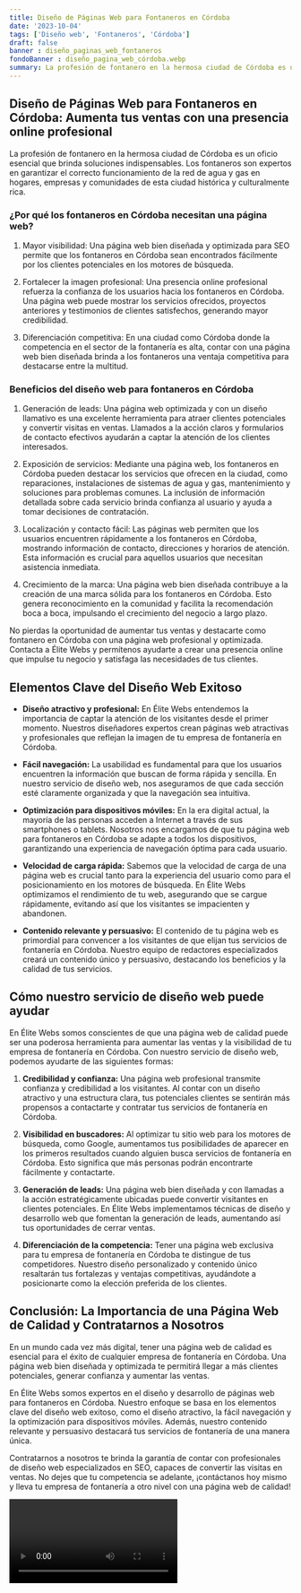 ```yaml
---
title: Diseño de Páginas Web para Fontaneros en Córdoba
date: '2023-10-04'
tags: ['Diseño web', 'Fontaneros', 'Córdoba']
draft: false
banner : diseño_paginas_web_fontaneros
fondoBanner : diseño_pagina_web_córdoba.webp
summary: La profesión de fontanero en la hermosa ciudad de Córdoba es un oficio esencial que brinda soluciones indispensables. Los fontaneros son expertos en garantizar el correcto funcionamiento de la red de agua y gas en hogares, empresas y comunidades de esta ciudad histórica y culturalmente rica.
---
```


## Diseño de Páginas Web para Fontaneros en Córdoba: Aumenta tus ventas con una presencia online profesional

La profesión de fontanero en la hermosa ciudad de Córdoba es un oficio esencial que brinda soluciones indispensables. Los fontaneros son expertos en garantizar el correcto funcionamiento de la red de agua y gas en hogares, empresas y comunidades de esta ciudad histórica y culturalmente rica.

### ¿Por qué los fontaneros en Córdoba necesitan una página web?

1. Mayor visibilidad: Una página web bien diseñada y optimizada para SEO permite que los fontaneros en Córdoba sean encontrados fácilmente por los clientes potenciales en los motores de búsqueda.

2. Fortalecer la imagen profesional: Una presencia online profesional refuerza la confianza de los usuarios hacia los fontaneros en Córdoba. Una página web puede mostrar los servicios ofrecidos, proyectos anteriores y testimonios de clientes satisfechos, generando mayor credibilidad.

3. Diferenciación competitiva: En una ciudad como Córdoba donde la competencia en el sector de la fontanería es alta, contar con una página web bien diseñada brinda a los fontaneros una ventaja competitiva para destacarse entre la multitud.

### Beneficios del diseño web para fontaneros en Córdoba

1. Generación de leads: Una página web optimizada y con un diseño llamativo es una excelente herramienta para atraer clientes potenciales y convertir visitas en ventas. Llamados a la acción claros y formularios de contacto efectivos ayudarán a captar la atención de los clientes interesados.

2. Exposición de servicios: Mediante una página web, los fontaneros en Córdoba pueden destacar los servicios que ofrecen en la ciudad, como reparaciones, instalaciones de sistemas de agua y gas, mantenimiento y soluciones para problemas comunes. La inclusión de información detallada sobre cada servicio brinda confianza al usuario y ayuda a tomar decisiones de contratación.

3. Localización y contacto fácil: Las páginas web permiten que los usuarios encuentren rápidamente a los fontaneros en Córdoba, mostrando información de contacto, direcciones y horarios de atención. Esta información es crucial para aquellos usuarios que necesitan asistencia inmediata.

4. Crecimiento de la marca: Una página web bien diseñada contribuye a la creación de una marca sólida para los fontaneros en Córdoba. Esto genera reconocimiento en la comunidad y facilita la recomendación boca a boca, impulsando el crecimiento del negocio a largo plazo.

No pierdas la oportunidad de aumentar tus ventas y destacarte como fontanero en Córdoba con una página web profesional y optimizada. Contacta a Élite Webs y permítenos ayudarte a crear una presencia online que impulse tu negocio y satisfaga las necesidades de tus clientes.

<GifSeo />

<Cta />

## Elementos Clave del Diseño Web Exitoso

- **Diseño atractivo y profesional:** En Élite Webs entendemos la importancia de captar la atención de los visitantes desde el primer momento. Nuestros diseñadores expertos crean páginas web atractivas y profesionales que reflejan la imagen de tu empresa de fontanería en Córdoba.

- **Fácil navegación:** La usabilidad es fundamental para que los usuarios encuentren la información que buscan de forma rápida y sencilla. En nuestro servicio de diseño web, nos aseguramos de que cada sección esté claramente organizada y que la navegación sea intuitiva.

- **Optimización para dispositivos móviles:** En la era digital actual, la mayoría de las personas acceden a Internet a través de sus smartphones o tablets. Nosotros nos encargamos de que tu página web para fontaneros en Córdoba se adapte a todos los dispositivos, garantizando una experiencia de navegación óptima para cada usuario.

- **Velocidad de carga rápida:** Sabemos que la velocidad de carga de una página web es crucial tanto para la experiencia del usuario como para el posicionamiento en los motores de búsqueda. En Élite Webs optimizamos el rendimiento de tu web, asegurando que se cargue rápidamente, evitando así que los visitantes se impacienten y abandonen.

- **Contenido relevante y persuasivo:** El contenido de tu página web es primordial para convencer a los visitantes de que elijan tus servicios de fontanería en Córdoba. Nuestro equipo de redactores especializados creará un contenido único y persuasivo, destacando los beneficios y la calidad de tus servicios.

## Cómo nuestro servicio de diseño web puede ayudar

En Élite Webs somos conscientes de que una página web de calidad puede ser una poderosa herramienta para aumentar las ventas y la visibilidad de tu empresa de fontanería en Córdoba. Con nuestro servicio de diseño web, podemos ayudarte de las siguientes formas:

1. **Credibilidad y confianza:** Una página web profesional transmite confianza y credibilidad a los visitantes. Al contar con un diseño atractivo y una estructura clara, tus potenciales clientes se sentirán más propensos a contactarte y contratar tus servicios de fontanería en Córdoba.

2. **Visibilidad en buscadores:** Al optimizar tu sitio web para los motores de búsqueda, como Google, aumentamos tus posibilidades de aparecer en los primeros resultados cuando alguien busca servicios de fontanería en Córdoba. Esto significa que más personas podrán encontrarte fácilmente y contactarte.

3. **Generación de leads:** Una página web bien diseñada y con llamadas a la acción estratégicamente ubicadas puede convertir visitantes en clientes potenciales. En Élite Webs implementamos técnicas de diseño y desarrollo web que fomentan la generación de leads, aumentando así tus oportunidades de cerrar ventas.

4. **Diferenciación de la competencia:** Tener una página web exclusiva para tu empresa de fontanería en Córdoba te distingue de tus competidores. Nuestro diseño personalizado y contenido único resaltarán tus fortalezas y ventajas competitivas, ayudándote a posicionarte como la elección preferida de los clientes.

## Conclusión: La Importancia de una Página Web de Calidad y Contratarnos a Nosotros

En un mundo cada vez más digital, tener una página web de calidad es esencial para el éxito de cualquier empresa de fontanería en Córdoba. Una página web bien diseñada y optimizada te permitirá llegar a más clientes potenciales, generar confianza y aumentar las ventas.

En Élite Webs somos expertos en el diseño y desarrollo de páginas web para fontaneros en Córdoba. Nuestro enfoque se basa en los elementos clave del diseño web exitoso, como el diseño atractivo, la fácil navegación y la optimización para dispositivos móviles. Además, nuestro contenido relevante y persuasivo destacará tus servicios de fontanería de una manera única.

Contratarnos a nosotros te brinda la garantía de contar con profesionales de diseño web especializados en SEO, capaces de convertir las visitas en ventas. No dejes que tu competencia se adelante, ¡contáctanos hoy mismo y lleva tu empresa de fontanería a otro nivel con una página web de calidad!

<Video />

<CtaBot job='Fontaneros' city='Córdoba'/>

<Gmaps query='Córdoba+españa+maps' />